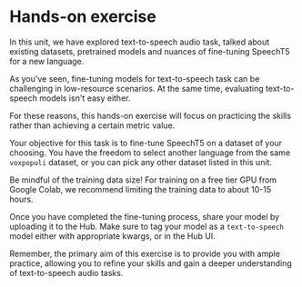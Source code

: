 # Hands-on exercise

In this unit, we have explored text-to-speech audio task, talked about existing datasets, pretrained 
models and nuances of fine-tuning SpeechT5 for a new language. 

As you've seen, fine-tuning models for text-to-speech task can be challenging in low-resource scenarios. At the same time, 
evaluating text-to-speech models isn't easy either. 

For these reasons, this hands-on exercise will focus on practicing the skills rather than achieving a certain metric value. 

Your objective for this task is to fine-tune SpeechT5 on a dataset of your choosing. You have the freedom to select 
another language from the same `voxpopuli` dataset, or you can pick any other dataset listed in this unit.

Be mindful of the training data size! For training on a free tier GPU from Google Colab, we recommend limiting the training 
data to about 10-15 hours. 

Once you have completed the fine-tuning process, share your model by uploading it to the Hub. Make sure to tag your model 
as a `text-to-speech` model either with appropriate kwargs, or in the Hub UI.

Remember, the primary aim of this exercise is to provide you with ample practice, allowing you to refine your skills and 
gain a deeper understanding of text-to-speech audio tasks. 
